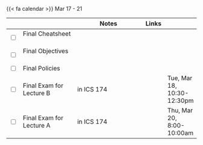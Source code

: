 {{< fa calendar >}} Mar 17 - 21


<table class="table-striped text-left table-bordered" align = "center">

  <thead>
    <th style="width:  3%"></th>
    <th style="width:  30%"></th>
    <th style="width:  40%">Notes</th>
    <th style="width:  8%">Links</th>
    <th style="width:  15%"></th>
  </thead>

  <tr>
    <td><input type="checkbox" /></td>
    <td> Final Cheatsheet &nbsp; &nbsp; </td>
    <td></td>
    <td><a href="https://mdogucu.github.io/stats67a-wi25-slides/others/final/cheatsheet.pdf" target ="_blank"> <i class="fas fa-book" aria-hidden="true"
            title="External Link to Slides" target = "_blank"></i></td>
    <td></td>
  </tr>
  
  <tr>
    <td><input type="checkbox" /></td>
    <td> Final Objectives &nbsp; &nbsp; </td>
    <td></td>
    <td><a href="https://mdogucu.github.io/stats67a-wi25-slides/others/final/objectives.pdf" target ="_blank"> <i class="fas fa-book" aria-hidden="true"
            title="External Link to Slides" target = "_blank"></i></td>
    <td></td>
  </tr>
  
  <tr>
    <td><input type="checkbox" /></td>
    <td> Final Policies &nbsp; &nbsp; </td>
    <td></td>
    <td><a href="https://mdogucu.github.io/stats67a-wi25-slides/others/final/cover.pdf" target ="_blank"> <i class="fas fa-book" aria-hidden="true"
            title="External Link to Slides" target = "_blank"></i></td>
    <td></td>
  </tr>
  
  
  <tr>
    <td><input type="checkbox" /></td>
    <td> Final Exam for Lecture B &nbsp; &nbsp; </td>
    <td>in ICS 174</td>
    <td> </td>
    <td>Tue, Mar 18, 10:30-12:30pm		</td>
  </tr>
  
  <tr>
    <td><input type="checkbox" /></td>
    <td> Final Exam for Lecture A &nbsp; &nbsp; </td>
    <td>in ICS 174</td>
    <td> </td>
    <td>Thu, Mar 20, 8:00-10:00am	</td>
  </tr>




        
</table>